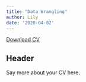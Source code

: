 ```yaml
---
title: "Data Wrangling"
author: Lily
date: '2020-04-02'
---
```


<a href="CV.pdf#" class="download" title="Download CV as PDF">Download CV</a>			

## Header

Say more about your CV here.

```r


```


